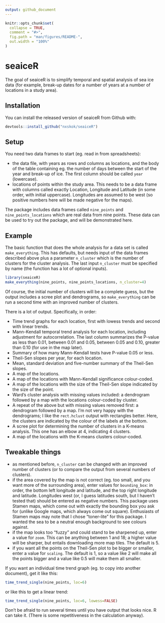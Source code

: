 ```yaml
---
output: github_document
---
```


<!-- README.md is generated from README.Rmd. Please edit that file -->

```r
knitr::opts_chunk$set(
  collapse = TRUE,
  comment = "#>",
  fig.path = "man/figures/README-",
  out.width = "100%"
)
```
# seaiceR

<!-- badges: start -->
<!-- badges: end -->

The goal of seaiceR is to simplify temporal and spatial analysis of sea ice data (for example, break-up dates for a number of years at a number of locations in a study area).

## Installation

You can install the released version of seaiceR from Github with:

``` r
devtools::install_github("nxskok/seaiceR")
```

## Setup

You need two data frames to start (eg. read in from spreadsheets):

- the data file, with years as rows and columns as locations, and the body of the table containing eg. the number of days between the start of the year and break-up of ice. The first column should be called `year` (lowercase).
- locations of points within the study area. This needs to be a data frame with columns called exactly Location, Longitude and Latitude (in some order, with initial uppercase). Longitudes are assumed to be west (so positive numbers here will be made negative for the maps).

The package includes data frames called `nine_points` and `nine_points_locations` which are real data from nine points. These data can be used to try out the package, and will be demonstrated here.

## Example

The basic function that does the whole analysis for a data set is called `make_everything`. This has defaults, but needs input of the data frames described above plus a parameter `n_cluster` which is the number of clusters for the cluster analysis. The last input `n_cluster` must be specified by name (the function has a lot of optional inputs).

```r
library(seaiceR)
make_everything(nine_points, nine_points_locations, n_cluster=4)
```

Of course, the initial number of clusters will be a complete guess, but the output includes a scree plot and dendrograms, so `make_everything` can be run a second time with an improved number of clusters. 

There is a lot of output. Specifically, in order:

- Time trend graphs for each location, first with lowess trends and second with linear trends.
- Mann-Kendall temporal trend analysis for each location, including adjustment for autocorrelation. The last column summarizes the P-value as less than 0.01, between 0.01 and 0.05, between 0.05 and 0.10, greater than 0.10 (for use in the map later).
- Summary of how many Mann-Kendall tests have P-value 0.05 or less.
- Theil-Sen slopes per year, for each location.
- Mean, standard deviation and five-number summary of the Theil-Sen slopes.
- A map of the locations.
- A map of the locations with Mann-Kendall significance colour-coded.
- A map of the locations with the size of the Theil-Sen slope indicated by the size of the point.
- Ward's cluster analysis with missing values included: a dendrogram followed by a map with the locations colour-coded by cluster.
- A repeat of the above but with missing values removed first: a dendrogram followed by a map. I'm not very happy with the dendrograms; I like the `rect.hclust` output with rectangles better. Here, the clusters are indicated by the colour of the labels at the bottom.
- A scree plot for determining the number of clusters in a K-means analysis. This one has an elbow at 4, indicating 4 clusters.
- A map of the locations with the K-means clusters colour-coded.


## Tweakable things

- as mentioned before, `n_cluster` can be changed with an improved number of clusters (or to compare the output from several numbers of clusters).
- if the area covered by the map is not correct (eg. too small, and you want more of the surrounding area), enter values for `bounding_box`: in order, the bottom left longitude and latitude, and the top right longitude and latitude. Longitudes west (or, I guess latitudes south, but I haven't tested that) should be entered as negative numbers. This package uses Stamen maps, which come out with exactly the bounding box you ask for (unlike Google maps, which always come out square). Enthusiasts of Stamen maps may note that I chose "toner-lite" for this package. I wanted the sea to be a neutral enough background to see colours against.
- if the map looks too "fuzzy" and could stand to be sharpened up, enter a value for `zoom`. This can be anything between 1 and 18; a higher value will be sharper, but entails downloading more map tiles. The default is 5.
- if you want all the points on the Theil-Sen plot to be bigger or smaller, enter a value for `scaling`. The default is 1, so a value like 2 will make all the points bigger and a value like 0.5 will make them all smaller.

If you want an individual time trend graph  (eg. to copy into another document), get it like this:

```r
time_trend_single(nine_points, loc=6)
```

or like this to get a linear trend:

```r
time_trend_single(nine_points, loc=6, lowess=FALSE)
```




Don't be afraid to run several times until you have output that looks nice. R can take it. (There is some repetitiveness in the calculation anyway).

